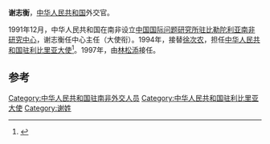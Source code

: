 '''谢志衡'''，[[中华人民共和国|中华人民共和国]]外交官。

1991年12月，中华人民共和国在南非设立[[中国驻南非大使列表|中国国际问题研究所驻比勒陀利亚南非研究中心]]，谢志衡任中心主任（大使衔）。1994年，接替[[徐次农|徐次农]]，担任[[中国驻利比里亚大使列表|中华人民共和国驻利比里亚大使]]<ref>{{cite web|author=中华人民共和国外交部|title=中国驻利比里亚历任大使|url=http://www.mfa.gov.cn/chn/pds/ziliao/wjrw/2167/2170/t9199.htm|publisher=中华人民共和国外交部|accessdate=2012-03-07}}</ref>。1997年，由[[林松添|林松添]]接任。

== 参考 ==
{{reflist}}
{{start box}}
{{s-dip}}
{{succession box|首任|[[孙国桐|孙国桐]]|[[中国驻南非大使列表|中国国际问题研究所驻比勒陀利亚南非研究中心主任]]|1991年12月19日-1993年12月}}
{{succession box|[[徐次农|徐次农]]|[[林松添|林松添]]|[[中国驻利比里亚大使列表|中华人民共和国驻利比里亚大使]]|1994年9月-1997年9月}}
{{end box}}

{{中华人民共和国官员小作品}}
[[Category:中华人民共和国驻南非外交人员|Category:中华人民共和国驻南非外交人员]]
[[Category:中华人民共和国驻利比里亚大使|Category:中华人民共和国驻利比里亚大使]]
[[Category:谢姓|Category:谢姓]]